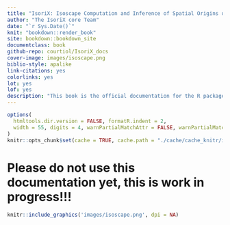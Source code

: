```yaml
--- 
title: "IsoriX: Isoscape Computation and Inference of Spatial Origins using R"
author: "The IsoriX core Team"
date: "`r Sys.Date()`"
knit: "bookdown::render_book"
site: bookdown::bookdown_site
documentclass: book
github-repo: courtiol/IsoriX_docs
cover-image: images/isoscape.png
biblio-style: apalike
link-citations: yes
colorlinks: yes
lot: yes
lof: yes
description: "This book is the official documentation for the R package IsoriX."
---
```


```r
options(
  htmltools.dir.version = FALSE, formatR.indent = 2,
  width = 55, digits = 4, warnPartialMatchAttr = FALSE, warnPartialMatchDollar = FALSE
)
knitr::opts_chunk$set(cache = TRUE, cache.path = "./cache/cache_knitr/index/", fig.path = "./cache/fig_knitr/index/", global.par = TRUE, fig.align = "center", error = TRUE)
```

# Please do not use this documentation yet, this is work in progress!!! {-}

```r
knitr::include_graphics('images/isoscape.png', dpi = NA)
```
